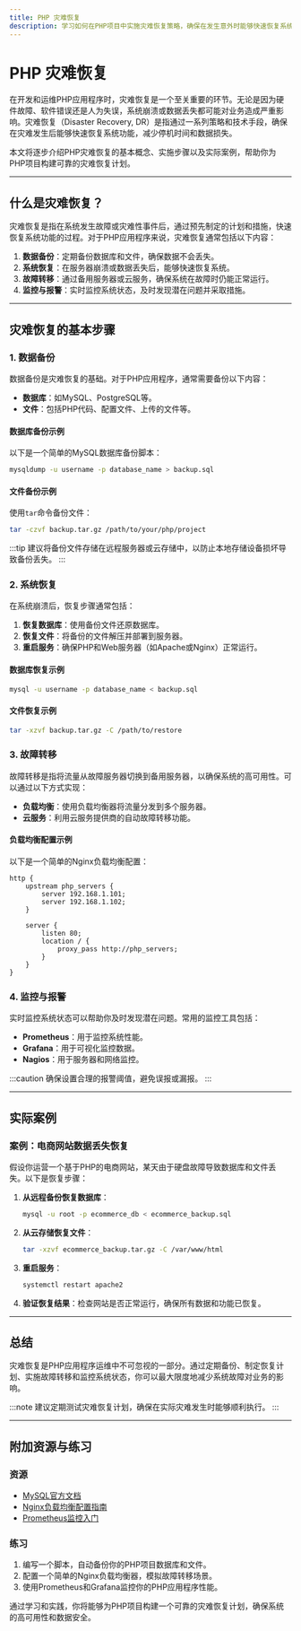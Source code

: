 ```yaml
---
title: PHP 灾难恢复
description: 学习如何在PHP项目中实施灾难恢复策略，确保在发生意外时能够快速恢复系统。
---
```


# PHP 灾难恢复

在开发和运维PHP应用程序时，灾难恢复是一个至关重要的环节。无论是因为硬件故障、软件错误还是人为失误，系统崩溃或数据丢失都可能对业务造成严重影响。灾难恢复（Disaster Recovery, DR）是指通过一系列策略和技术手段，确保在灾难发生后能够快速恢复系统功能，减少停机时间和数据损失。

本文将逐步介绍PHP灾难恢复的基本概念、实施步骤以及实际案例，帮助你为PHP项目构建可靠的灾难恢复计划。

---

## 什么是灾难恢复？

灾难恢复是指在系统发生故障或灾难性事件后，通过预先制定的计划和措施，快速恢复系统功能的过程。对于PHP应用程序来说，灾难恢复通常包括以下内容：

1. **数据备份**：定期备份数据库和文件，确保数据不会丢失。
2. **系统恢复**：在服务器崩溃或数据丢失后，能够快速恢复系统。
3. **故障转移**：通过备用服务器或云服务，确保系统在故障时仍能正常运行。
4. **监控与报警**：实时监控系统状态，及时发现潜在问题并采取措施。

---

## 灾难恢复的基本步骤

### 1. 数据备份

数据备份是灾难恢复的基础。对于PHP应用程序，通常需要备份以下内容：

- **数据库**：如MySQL、PostgreSQL等。
- **文件**：包括PHP代码、配置文件、上传的文件等。

#### 数据库备份示例

以下是一个简单的MySQL数据库备份脚本：

```bash
mysqldump -u username -p database_name > backup.sql
```

#### 文件备份示例

使用`tar`命令备份文件：

```bash
tar -czvf backup.tar.gz /path/to/your/php/project
```

:::tip
建议将备份文件存储在远程服务器或云存储中，以防止本地存储设备损坏导致备份丢失。
:::

### 2. 系统恢复

在系统崩溃后，恢复步骤通常包括：

1. **恢复数据库**：使用备份文件还原数据库。
2. **恢复文件**：将备份的文件解压并部署到服务器。
3. **重启服务**：确保PHP和Web服务器（如Apache或Nginx）正常运行。

#### 数据库恢复示例

```bash
mysql -u username -p database_name < backup.sql
```

#### 文件恢复示例

```bash
tar -xzvf backup.tar.gz -C /path/to/restore
```

### 3. 故障转移

故障转移是指将流量从故障服务器切换到备用服务器，以确保系统的高可用性。可以通过以下方式实现：

- **负载均衡**：使用负载均衡器将流量分发到多个服务器。
- **云服务**：利用云服务提供商的自动故障转移功能。

#### 负载均衡配置示例

以下是一个简单的Nginx负载均衡配置：

```nginx
http {
    upstream php_servers {
        server 192.168.1.101;
        server 192.168.1.102;
    }

    server {
        listen 80;
        location / {
            proxy_pass http://php_servers;
        }
    }
}
```

### 4. 监控与报警

实时监控系统状态可以帮助你及时发现潜在问题。常用的监控工具包括：

- **Prometheus**：用于监控系统性能。
- **Grafana**：用于可视化监控数据。
- **Nagios**：用于服务器和网络监控。

:::caution
确保设置合理的报警阈值，避免误报或漏报。
:::

---

## 实际案例

### 案例：电商网站数据丢失恢复

假设你运营一个基于PHP的电商网站，某天由于硬盘故障导致数据库和文件丢失。以下是恢复步骤：

1. **从远程备份恢复数据库**：
   ```bash
   mysql -u root -p ecommerce_db < ecommerce_backup.sql
   ```
2. **从云存储恢复文件**：
   ```bash
   tar -xzvf ecommerce_backup.tar.gz -C /var/www/html
   ```
3. **重启服务**：
   ```bash
   systemctl restart apache2
   ```
4. **验证恢复结果**：检查网站是否正常运行，确保所有数据和功能已恢复。

---

## 总结

灾难恢复是PHP应用程序运维中不可忽视的一部分。通过定期备份、制定恢复计划、实施故障转移和监控系统状态，你可以最大限度地减少系统故障对业务的影响。

:::note
建议定期测试灾难恢复计划，确保在实际灾难发生时能够顺利执行。
:::

---

## 附加资源与练习

### 资源
- [MySQL官方文档](https://dev.mysql.com/doc/)
- [Nginx负载均衡配置指南](https://nginx.org/en/docs/http/load_balancing.html)
- [Prometheus监控入门](https://prometheus.io/docs/introduction/overview/)

### 练习
1. 编写一个脚本，自动备份你的PHP项目数据库和文件。
2. 配置一个简单的Nginx负载均衡器，模拟故障转移场景。
3. 使用Prometheus和Grafana监控你的PHP应用程序性能。

通过学习和实践，你将能够为PHP项目构建一个可靠的灾难恢复计划，确保系统的高可用性和数据安全。